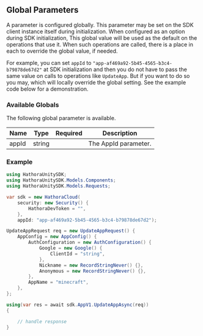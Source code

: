 ## Global Parameters

A parameter is configured globally. This parameter may be set on the SDK client instance itself during initialization. When configured as an option during SDK initialization, This global value will be used as the default on the operations that use it. When such operations are called, there is a place in each to override the global value, if needed.

For example, you can set `appId` to `"app-af469a92-5b45-4565-b3c4-b79878de67d2"` at SDK initialization and then you do not have to pass the same value on calls to operations like `UpdateApp`. But if you want to do so you may, which will locally override the global setting. See the example code below for a demonstration.


### Available Globals

The following global parameter is available.

| Name | Type | Required | Description |
| ---- | ---- |:--------:| ----------- |
| appId | string |  | The AppId parameter. |


### Example

```csharp
using HathoraUnitySDK;
using HathoraUnitySDK.Models.Components;
using HathoraUnitySDK.Models.Requests;

var sdk = new HathoraCloud(
    security: new Security() {
        HathoraDevToken = "",
    },
    appId: "app-af469a92-5b45-4565-b3c4-b79878de67d2");

UpdateAppRequest req = new UpdateAppRequest() {
    AppConfig = new AppConfig() {
        AuthConfiguration = new AuthConfiguration() {
            Google = new Google() {
                ClientId = "string",
            },
            Nickname = new RecordStringNever() {},
            Anonymous = new RecordStringNever() {},
        },
        AppName = "minecraft",
    },
};

using(var res = await sdk.AppV1.UpdateAppAsync(req))
{

    // handle response
}
```